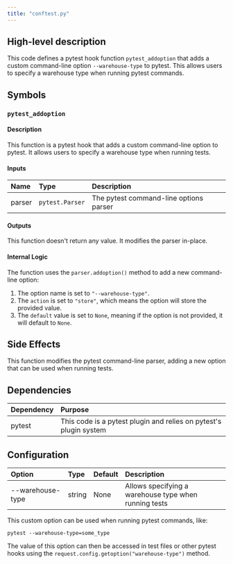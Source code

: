 ```yaml
---
title: "conftest.py"
---
```


## High-level description
This code defines a pytest hook function `pytest_addoption` that adds a custom command-line option `--warehouse-type` to pytest. This allows users to specify a warehouse type when running pytest commands.

## Symbols

### `pytest_addoption`
#### Description
This function is a pytest hook that adds a custom command-line option to pytest. It allows users to specify a warehouse type when running tests.

#### Inputs
| Name | Type | Description |
|:-----|:-----|:------------|
| parser | `pytest.Parser` | The pytest command-line options parser |

#### Outputs
This function doesn't return any value. It modifies the parser in-place.

#### Internal Logic
The function uses the `parser.addoption()` method to add a new command-line option:
1. The option name is set to `"--warehouse-type"`.
2. The `action` is set to `"store"`, which means the option will store the provided value.
3. The `default` value is set to `None`, meaning if the option is not provided, it will default to `None`.

## Side Effects
This function modifies the pytest command-line parser, adding a new option that can be used when running tests.

## Dependencies
| Dependency | Purpose |
|:-----------|:--------|
| pytest | This code is a pytest plugin and relies on pytest's plugin system |

## Configuration
| Option | Type | Default | Description |
|:-------|:-----|:--------|:------------|
| --warehouse-type | string | None | Allows specifying a warehouse type when running tests |

This custom option can be used when running pytest commands, like:
```
pytest --warehouse-type=some_type
```

The value of this option can then be accessed in test files or other pytest hooks using the `request.config.getoption("warehouse-type")` method.